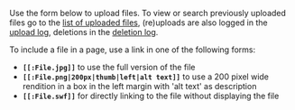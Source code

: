 Use the form below to upload files.
To view or search previously uploaded files go to the [[Special:FileList|list of uploaded files]], (re)uploads are also logged in the [[Special:Log/upload|upload log]], deletions in the [[Special:Log/delete|deletion log]].

To include a file in a page, use a link in one of the following forms:
* '''<tt><nowiki>[[</nowiki>{{ns:file}}<nowiki>:File.jpg]]</nowiki></tt>''' to use the full version of the file
* '''<tt><nowiki>[[</nowiki>{{ns:file}}<nowiki>:File.png|200px|thumb|left|alt text]]</nowiki></tt>''' to use a 200 pixel wide rendition in a box in the left margin with 'alt text' as description
* '''<tt><nowiki>[[</nowiki>{{ns:media}}<nowiki>:File.swf]]</nowiki></tt>''' for directly linking to the file without displaying the file

